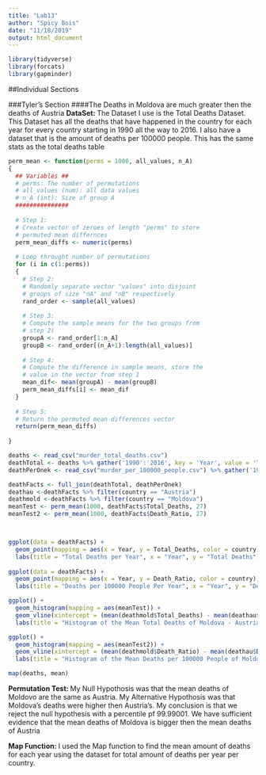 ---
title: "Lab13"
author: "Spicy Bois"
date: "11/18/2019"
output: html_document
---

```{r}
library(tidyverse)
library(forcats)
library(gapminder)
```


##Individual Sections

###Tyler's Section
####The Deaths in Moldova are much greater then the deaths of Austria
**DataSet: ** The Dataset I use is the Total Deaths Dataset. This Dataset has all the deaths that have happened in the country for each year for every country starting in 1990 all the way to 2016. I also have a dataset that is the amount of deaths per 100000 people. This has the same stats as the total deaths table

```{r}

perm_mean <- function(perms = 1000, all_values, n_A)
{
  ## Variables ##
  # perms: The number of permutations 
  # all_values (num): all data values
  # n_A (int): Size of group A
  ###############
  
  # Step 1:
  # Create vector of zeroes of length "perms" to store
  # permuted mean differnces
  perm_mean_diffs <- numeric(perms)
  
  # Loop throught number of permutations
  for (i in c(1:perms))
  {
    # Step 2:
    # Randomly separate vector "values" into disjoint 
    # groups of size "nA" and "nB" respectively
    rand_order <- sample(all_values)
    
    # Step 3:
    # Compute the sample means for the two groups from 
    # step 2(
    groupA <- rand_order[1:n_A]
    groupB <- rand_order[(n_A+1):length(all_values)]
    
    # Step 4: 
    # Compute the difference in sample means, store the
    # value in the vector from step 1
    mean_dif<- mean(groupA) - mean(groupB)
    perm_mean_diffs[i] <- mean_dif
  }
  
  # Step 5:
  # Return the permuted mean differences vector
  return(perm_mean_diffs)
  
}

```


```{r}
deaths <- read_csv("murder_total_deaths.csv") 
deathTotal <- deaths %>% gather('1990':'2016', key = 'Year', value = 'Total_Deaths') %>% filter(country == 'Moldova' | country == 'Austria')
deathPerOnek <- read_csv("murder_per_100000_people.csv") %>% gather('1950':'2016', key = 'Year', value = 'Death_Ratio') %>% filter(country == 'Moldova' | country == 'Austria', Year >= 1990)

deathFacts <- full_join(deathTotal, deathPerOnek)
deathau <-deathFacts %>% filter(country == "Austria")
deathmold <-deathFacts %>% filter(country == "Moldova")
meanTest <- perm_mean(1000, deathFacts$Total_Deaths, 27)
meanTest2 <- perm_mean(1000, deathFacts$Death_Ratio, 27)



ggplot(data = deathFacts) +
  geom_point(mapping = aes(x = Year, y = Total_Deaths, color = country))+
  labs(title = "Total Deaths per Year", x = "Year", y = "Total Deaths")
  
ggplot(data = deathFacts) +
  geom_point(mapping = aes(x = Year, y = Death_Ratio, color = country))+
  labs(title = "Deaths per 100000 People Per Year", x = "Year", y = "Deaths per 100000 People")

ggplot() +
  geom_histogram(mapping = aes(meanTest)) +
  geom_vline(xintercept = (mean(deathmold$Total_Deaths) - mean(deathau$Total_Deaths)), color = "Red") +
  labs(title = "Histogram of the Mean Total Deaths of Moldova - Austria", x = "Mean of Deaths", y = "Count", caption = "Red Line is the True Data\nPercentile = 99.99001")

ggplot() +
  geom_histogram(mapping = aes(meanTest2)) +
  geom_vline(xintercept = (mean(deathmold$Death_Ratio) - mean(deathau$Death_Ratio)), color = "Red") +
  labs(title = "Histogram of the Mean Deaths per 100000 People of Moldova - Austria", x = "Mean of Deaths Per 100000 People", y = "Count", caption = "Red Line is the True Data\nPercentile = 99.99001")

map(deaths, mean)


```
**Permutation Test: ** My Null Hypothosis was that the mean deaths of Moldovo are the same as Austria. My Alternative Hypothosis was that Moldova's deaths were higher then Austria's. My conclusion is that we reject the null hypothesis with a percentile pf 99.99001. We have sufficient evidence that the mean deaths of Moldova is bigger then the mean deaths of Austria

**Map Function: ** I used the Map function to find the mean amount of deaths for each year using the dataset for total amount of deaths per year per country.
